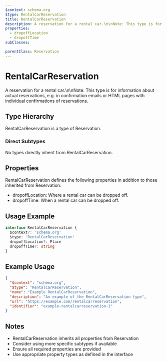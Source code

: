 ```yaml
---
$context: schema.org
$type: RentalCarReservation
title: RentalCarReservation
description: A reservation for a rental car.\n\nNote: This type is for information about actual reservations, e.g. in confirmation emails or HTML pages with individual confirmations of reservations.
properties:
  - dropoffLocation
  - dropoffTime
subClasses:

parentClass: Reservation
---
```


# RentalCarReservation

A reservation for a rental car.\n\nNote: This type is for information about actual reservations, e.g. in confirmation emails or HTML pages with individual confirmations of reservations.

## Type Hierarchy

RentalCarReservation is a type of Reservation.

### Direct Subtypes

No types directly inherit from RentalCarReservation.

## Properties

RentalCarReservation defines the following properties in addition to those inherited from Reservation:

- dropoffLocation: Where a rental car can be dropped off.
- dropoffTime: When a rental car can be dropped off.

## Usage Example

```typescript
interface RentalCarReservation {
  $context?: 'schema.org'
  $type: 'RentalCarReservation'
  dropoffLocation?: Place
  dropoffTime?: string
}
```

## Example Usage

```json
{
  "$context": "schema.org",
  "$type": "RentalCarReservation",
  "name": "Example RentalCarReservation",
  "description": "An example of the RentalCarReservation type",
  "url": "https://example.com/rentalcarreservation",
  "identifier": "example-rentalcarreservation-1"
}
```

## Notes

- RentalCarReservation inherits all properties from Reservation
- Consider using more specific subtypes if available
- Ensure all required properties are provided
- Use appropriate property types as defined in the interface
